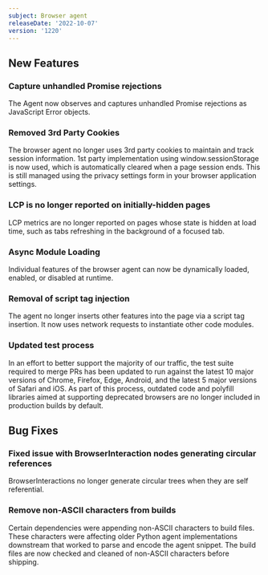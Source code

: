 ```yaml
---
subject: Browser agent
releaseDate: '2022-10-07'
version: '1220'
---
```


## New Features
### Capture unhandled Promise rejections
The Agent now observes and captures unhandled Promise rejections as JavaScript Error objects.

### Removed 3rd Party Cookies
The browser agent no longer uses 3rd party cookies to maintain and track session information. 1st party implementation using window.sessionStorage is now used, which is automatically cleared when a page session ends. This is still managed using the privacy settings form in your browser application settings.

### LCP is no longer reported on initially-hidden pages
LCP metrics are no longer reported on pages whose state is hidden at load time, such as tabs refreshing in the background of a focused tab.

### Async Module Loading
Individual features of the browser agent can now be dynamically loaded, enabled, or disabled at runtime.

### Removal of script tag injection
The agent no longer inserts other features into the page via a script tag insertion. It now uses network requests to instantiate other code modules.

### Updated test process
In an effort to better support the majority of our traffic, the test suite required to merge PRs has been updated to run against the latest 10 major versions of Chrome, Firefox, Edge, Android, and the latest 5 major versions of Safari and iOS. As part of this process, outdated code and polyfill libraries aimed at supporting deprecated browsers are no longer included in production builds by default.

## Bug Fixes

### Fixed issue with BrowserInteraction nodes generating circular references
BrowserInteractions no longer generate circular trees when they are self referential.

### Remove non-ASCII characters from builds
Certain dependencies were appending non-ASCII characters to build files. These characters were affecting older Python agent implementations downstream that worked to parse and encode the agent snippet. The build files are now checked and cleaned of non-ASCII characters before shipping.
